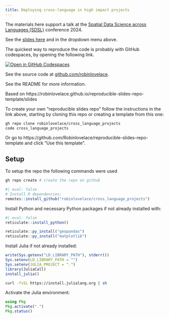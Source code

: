 ```yaml
---
title: Deploying cross-language in high impact projects
---
```


The materials here support a talk at the [Spatial Data Science across Languages (SDSL)](https://spatial-data-science.github.io/2024/) conference 2024.

See the [slides here](slides) and in the dropdown menu above.

The quickest way to reproduce the code is probably with GitHub codespaces, by opening the following link.

[![Open in GitHub Codespaces](https://github.com/codespaces/badge.svg)](https://codespaces.new/Robinlovelace/cross_language_projects)

See the source code at [github.com/robinlovelace](https://github.com/Robinlovelace/cross_language_projects).

See the README for more information.

Based on https://robinlovelace.github.io/reproducible-slides-repo-template/slides 

To create your own "reproducible slides repo" follow the instructions in the link above, starting by cloning this repo or creating a template from this one: 

```bash
gh repo clone robinlovelace/cross_language_projects
code cross_language_projects
```

Or go to https://github.com/Robinlovelace/reproducible-slides-repo-template and click "Use this template".

## Setup

To setup the repo the following commands were used

```bash
gh repo create # create the repo on github
```

```r
#| eval: false
# Install R dependencies:
remotes::install_github("robinlovelace/cross_language_projects")
```

Install Python and necessary Python packages if not already installed with:

```r
#| eval: false
reticulate::install_python()
```

```r
reticulate::py_install("geopandas")
reticulate::py_install("matplotlib")
```

Install Julia if not already installed:

```r
write(Sys.getenv("LD_LIBRARY_PATH"), stderr())
Sys.setenv(LD_LIBRARY_PATH = "")
Sys.setenv(JULIA_PROJECT = ".")
library(JuliaCall)
install_julia()
```

```bash
curl -fsSL https://install.julialang.org | sh
```

Activate the Julia environment:

```julia
using Pkg
Pkg.activate(".")
Pkg.status()
```
